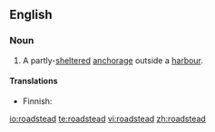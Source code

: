 ==English==
{{wikipedia}}

===Noun===
{{en-noun}}

# A partly-[[sheltered]] [[anchorage]] outside a [[harbour]].

====Translations====
{{top}}
* Finnish: {{t+|fi|reti}}
{{mid}}
{{bottom}}

[[io:roadstead]]
[[te:roadstead]]
[[vi:roadstead]]
[[zh:roadstead]]